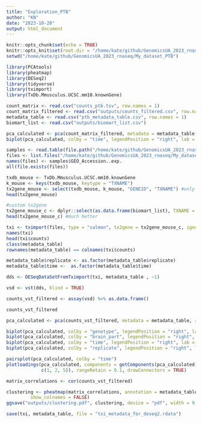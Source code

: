 ```yaml
---
title: "Exploration_PTB"
author: "KN"
date: "2023-10-20"
output: html_document
---
```


```r
knitr::opts_chunk$set(echo = TRUE)
knitr::opts_knit$set(root.dir = "/home/kate/github/GenomicsUA_2023_rnaseq/My_dataset_PTB")
setwd("/home/kate/github/GenomicsUA_2023_rnaseq/My_dataset_PTB")
```

```r
library(PCAtools)
library(pheatmap)
library(DESeq2)
library(tidyverse)
library(tximport)
library(TxDb.Mmusculus.UCSC.mm10.knownGene)

count_matrix <- read.csv("counts_ptb.tsv", row.names = 1)
count_matrix_filtered <- read.csv("outputs/counts_filtered.csv", row.names = 1)
metadata_table <- read.csv("ptb_metadata_table.csv", row.names = 1)
biomart_list <- read.csv("outputs/biomart_list.csv")
```

```r
pca_calculated <- pca(count_matrix_filtered, metadata = metadata_table, removeVar = 0.1)
biplot(pca_calculated, colby = "time", legendPosition = "right", lab = NULL)
```

```r
samples <- read.table(file.path("/home/kate/github/GenomicsUA_2023_rnaseq/My_dataset_PTB","SraRunTable.txt"), header=TRUE, sep = ",")
files <- list.files("/home/kate/github/GenomicsUA_2023_rnaseq/My_dataset_PTB/geo_inp", full.names = TRUE)
names(files) <- samples$GEO_Accession..exp.
all(file.exists(files))

txdb_mouse <- TxDb.Mmusculus.UCSC.mm10.knownGene
k_mouse <- keys(txdb_mouse, keytype = "TXNAME")
tx2gene_mouse <- select(txdb_mouse, k_mouse, "GENEID", "TXNAME") #only 33 lines
head(tx2gene_mouse)

#custom tx2gene
tx2gene_mouse_c <- dplyr::select(as.data.frame(biomart_list), TXNAME = ensembl_transcript_id, GENEID = mgi_symbol)
head(tx2gene_mouse_c) #much better

txi <- tximport(files, type = "salmon", tx2gene = tx2gene_mouse_c, ignoreTxVersion=T)
names(txi)
head(txi$counts)
class(metadata_table)
rownames(metadata_table) == colnames(txi$counts)

metadata_table$replicate <- as.factor(metadata_table$replicate)
metadata_table$time <-  as.factor(metadata_table$time)

dds <- DESeqDataSetFromTximport(txi, metadata_table , ~1)

vsd <- vst(dds, blind = TRUE)

counts_vst_filtered <- assay(vsd) %>% as.data.frame()

counts_vst_filtered

pca_calculated <- pca(counts_vst_filtered, metadata = metadata_table, removeVar = 0.1)

biplot(pca_calculated, colby = "genotype", legendPosition = "right", lab = NULL)
biplot(pca_calculated, colby = "brain_part", legendPosition = "right", lab = NULL)
biplot(pca_calculated, colby = "time", legendPosition = "right", lab = NULL)
biplot(pca_calculated, colby = "replicate", legendPosition = "right", lab = NULL)


```

```r

pairsplot(pca_calculated, colby = "time")
plotloadings(pca_calculated, components = getComponents(pca_calculated,
             c(1, 2, 5)), rangeRetain = 0.1, drawConnectors = TRUE)

matrix_correlations <- cor(counts_vst_filtered)

clustering <- pheatmap(matrix_correlations, annotation = metadata_table, show_rownames = TRUE,
         show_colnames = FALSE)
ggsave("outputs/clustering.pdf", clustering, device = "pdf", width = 9, height = 7)

save(txi, metadata_table, file = "txi_metadata_for_deseq2.rdata")
```

